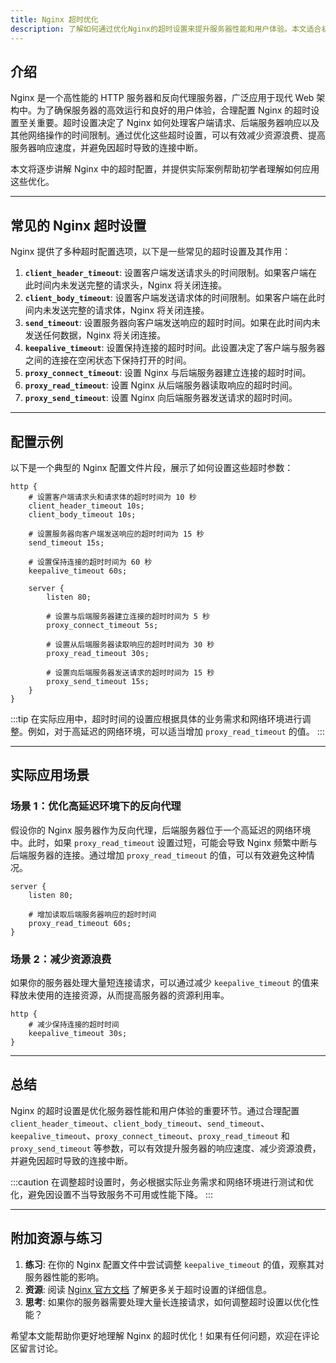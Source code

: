 ```yaml
---
title: Nginx 超时优化
description: 了解如何通过优化Nginx的超时设置来提升服务器性能和用户体验。本文适合初学者，包含详细的解释、代码示例和实际应用场景。
---
```


## 介绍

Nginx 是一个高性能的 HTTP 服务器和反向代理服务器，广泛应用于现代 Web 架构中。为了确保服务器的高效运行和良好的用户体验，合理配置 Nginx 的超时设置至关重要。超时设置决定了 Nginx 如何处理客户端请求、后端服务器响应以及其他网络操作的时间限制。通过优化这些超时设置，可以有效减少资源浪费、提高服务器响应速度，并避免因超时导致的连接中断。

本文将逐步讲解 Nginx 中的超时配置，并提供实际案例帮助初学者理解如何应用这些优化。

---

## 常见的 Nginx 超时设置

Nginx 提供了多种超时配置选项，以下是一些常见的超时设置及其作用：

1. **`client_header_timeout`**: 设置客户端发送请求头的时间限制。如果客户端在此时间内未发送完整的请求头，Nginx 将关闭连接。
2. **`client_body_timeout`**: 设置客户端发送请求体的时间限制。如果客户端在此时间内未发送完整的请求体，Nginx 将关闭连接。
3. **`send_timeout`**: 设置服务器向客户端发送响应的超时时间。如果在此时间内未发送任何数据，Nginx 将关闭连接。
4. **`keepalive_timeout`**: 设置保持连接的超时时间。此设置决定了客户端与服务器之间的连接在空闲状态下保持打开的时间。
5. **`proxy_connect_timeout`**: 设置 Nginx 与后端服务器建立连接的超时时间。
6. **`proxy_read_timeout`**: 设置 Nginx 从后端服务器读取响应的超时时间。
7. **`proxy_send_timeout`**: 设置 Nginx 向后端服务器发送请求的超时时间。

---

## 配置示例

以下是一个典型的 Nginx 配置文件片段，展示了如何设置这些超时参数：

```nginx
http {
    # 设置客户端请求头和请求体的超时时间为 10 秒
    client_header_timeout 10s;
    client_body_timeout 10s;

    # 设置服务器向客户端发送响应的超时时间为 15 秒
    send_timeout 15s;

    # 设置保持连接的超时时间为 60 秒
    keepalive_timeout 60s;

    server {
        listen 80;

        # 设置与后端服务器建立连接的超时时间为 5 秒
        proxy_connect_timeout 5s;

        # 设置从后端服务器读取响应的超时时间为 30 秒
        proxy_read_timeout 30s;

        # 设置向后端服务器发送请求的超时时间为 15 秒
        proxy_send_timeout 15s;
    }
}
```

:::tip
在实际应用中，超时时间的设置应根据具体的业务需求和网络环境进行调整。例如，对于高延迟的网络环境，可以适当增加 `proxy_read_timeout` 的值。
:::

---

## 实际应用场景

### 场景 1：优化高延迟环境下的反向代理

假设你的 Nginx 服务器作为反向代理，后端服务器位于一个高延迟的网络环境中。此时，如果 `proxy_read_timeout` 设置过短，可能会导致 Nginx 频繁中断与后端服务器的连接。通过增加 `proxy_read_timeout` 的值，可以有效避免这种情况。

```nginx
server {
    listen 80;

    # 增加读取后端服务器响应的超时时间
    proxy_read_timeout 60s;
}
```

### 场景 2：减少资源浪费

如果你的服务器处理大量短连接请求，可以通过减少 `keepalive_timeout` 的值来释放未使用的连接资源，从而提高服务器的资源利用率。

```nginx
http {
    # 减少保持连接的超时时间
    keepalive_timeout 30s;
}
```

---

## 总结

Nginx 的超时设置是优化服务器性能和用户体验的重要环节。通过合理配置 `client_header_timeout`、`client_body_timeout`、`send_timeout`、`keepalive_timeout`、`proxy_connect_timeout`、`proxy_read_timeout` 和 `proxy_send_timeout` 等参数，可以有效提升服务器的响应速度、减少资源浪费，并避免因超时导致的连接中断。

:::caution
在调整超时设置时，务必根据实际业务需求和网络环境进行测试和优化，避免因设置不当导致服务不可用或性能下降。
:::

---

## 附加资源与练习

1. **练习**: 在你的 Nginx 配置文件中尝试调整 `keepalive_timeout` 的值，观察其对服务器性能的影响。
2. **资源**: 阅读 [Nginx 官方文档](https://nginx.org/en/docs/) 了解更多关于超时设置的详细信息。
3. **思考**: 如果你的服务器需要处理大量长连接请求，如何调整超时设置以优化性能？

希望本文能帮助你更好地理解 Nginx 的超时优化！如果有任何问题，欢迎在评论区留言讨论。
